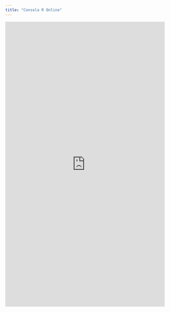 ```yaml
---
title: "Consola R Online"
---
```


<iframe width='100%' height='900' src='https://rdrr.io/snippets/embed/' frameborder='0'></iframe>